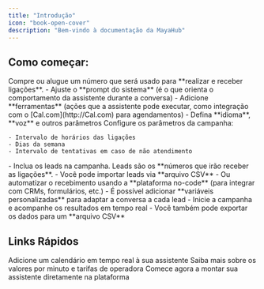 ```yaml
---
title: "Introdução"
icon: "book-open-cover"
description: "Bem-vindo à documentação da MayaHub"
---
```




## Como começar:

<Steps>
  <Step title="Número de Telefone">
    Compre ou alugue um número que será usado para **realizar e receber ligações**.
  </Step>
  <Step title="Crie um Assistente">
    - Ajuste o **prompt do sistema** (é o que orienta o comportamento da assistente durante a conversa)
    - Adicione **ferramentas** (ações que a assistente pode executar, como integração com o [Cal.com](http://Cal.com) para agendamentos)
    - Defina **idioma**, **voz** e outros parâmetros
  </Step>
  <Step title="Crie uma Campanha">
    Configure os parâmetros da campanha:

    - Intervalo de horários das ligações
    - Dias da semana
    - Intervalo de tentativas em caso de não atendimento
  </Step>
  <Step title="Adicione os Leads">
    - Inclua os leads na campanha. Leads são os **números que irão receber as ligações**.
      - Você pode importar leads via **arquivo CSV**
      - Ou automatizar o recebimento usando a **plataforma no-code** (para integrar com CRMs, formulários, etc.)
      - É possível adicionar **variáveis personalizadas** para adaptar a conversa a cada lead
  </Step>
  <Step title="Inicie a Campanha">
    - Inicie a campanha e acompanhe os resultados em tempo real
    - Você também pode exportar os dados para um **arquivo CSV**
  </Step>
</Steps>

## Links Rápidos

<CardGroup cols={3}>
  <Card title="Adicionar Ferramenta Cal.com" icon="arrow-up-right-from-square" href="tools/cal-com">
    Adicione um calendário em tempo real à sua assistente
  </Card>
  <Card title="Custos" icon="arrow-up-right-from-square" href="costs">
    Saiba mais sobre os valores por minuto e tarifas de operadora
  </Card>
  <Card title="Vá para a plataforma" icon="arrow-up-right-from-square" href="https://app.autocalls.ai/">
    Comece agora a montar sua assistente diretamente na plataforma
  </Card>
</CardGroup>
